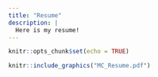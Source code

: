 ---
title: "Resume"
description: |
  Here is my resume! 
---

```{r setup, include=FALSE}
knitr::opts_chunk$set(echo = TRUE)
```


```{r fig.align="center",dpi=200, echo=FALSE}
knitr::include_graphics("MC_Resume.pdf")
```




